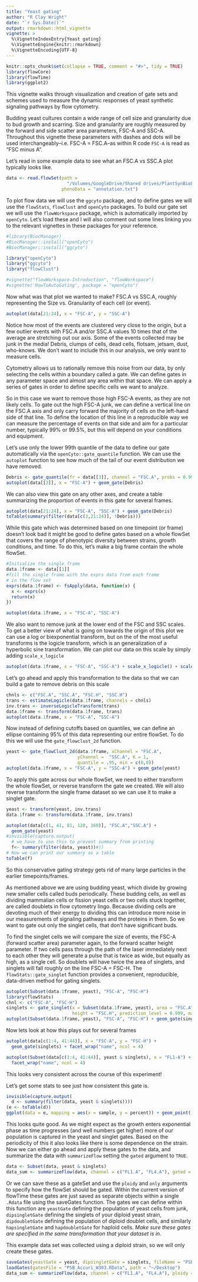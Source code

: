```yaml
---
title: "Yeast gating"
author: "R Clay Wright"
date: "`r Sys.Date()`"
output: rmarkdown::html_vignette
vignette: >
  %\VignetteIndexEntry{Yeast gating}
  %\VignetteEngine{knitr::rmarkdown}
  %\VignetteEncoding{UTF-8}
---
```

```r
knitr::opts_chunk$set(collapse = TRUE, comment = "#>", tidy = TRUE)
library(flowCore)
library(flowTime)
library(ggplot2)
```

This vignette walks through visualization and creation of gate sets and schemes used to measure the dynamic responses of yeast synthetic signaling pathways by flow cytometry. 

Budding yeast cultures contain a wide range of cell size and granularity due to bud growth and scarring. Size and granularity are roughly measured by the forward and side scatter area parameters, FSC-A and SSC-A. Throughout this vignette these parameters with dashes and dots will be used interchangeably--i.e. FSC-A = FSC.A--as within R code `FSC-A` is read as "FSC minus A".

Let's read in some example data to see what an FSC.A vs SSC.A plot typically looks like.

```r
data <- read.flowSet(path = 
                       "/Volumes/GoogleDrive/Shared drives/PlantSynBioLab/Data/Mahbub/FlowSets/20200614_AFB_epistasis", 
                     phenoData = "annotation.txt")
```

To plot flow data we will use the `ggcyto` package, and to define gates we will use the `flowStats`, `flowClust` and `openCyto` packages. To build our gate set we will use the `flowWorkspace` package, which is automatically imported by `openCyto`. Let's load these and I will also comment out some lines linking you to the relevant vignettes in these packages for your reference. 
```r
#library(BiocManager)
#BiocManager::install("openCyto")
#BiocManager::install("ggcyto")

library("openCyto")
library("ggcyto")
library("flowClust")

#vignette("flowWorkspace-Introduction", "flowWorkspace")
#vignette('HowToAutoGating', package = "openCyto")

```

Now what was that plot we wanted to make? FSC.A vs SSC.A, roughly representing the Size vs. Granularity of each cell (or event).
```r
autoplot(data[21:24], x = "FSC-A", y = "SSC-A") 
```
Notice how most of the events are clustered very close to the origin, but a few outlier events with FSC.A and/or SSC.A values 10 times that of the average are stretching out our axis. Some of the events collected may be junk in the media! Debris, clumps of cells, dead cells, flotsam, jetsam, dust, who-knows. We don't want to include this in our analysis, we only want to measure cells.

Cytometry allows us to rationally remove this noise from our data, by only selecting the cells within a boundary called a gate. We can define gates in any parameter space and almost any area within that space. We can apply a series of gates in order to define specific cells we want to analyze. 

So in this case we want to remove those high FSC-A events, as they are not likely cells. To gate out the high FSC-A junk, we can define a vertical line on the FSC.A axis and only carry forward the majority of cells on the left-hand side of that line. To define the location of this line in a reproducible way we can measure the percentage of events on that side and aim for a particular number, typically 99% or 99.5%, but this will depend on your conditions and equipment. 

Let's use only the lower 99th quantile of the data to define our gate automatically via the `openCyto::gate_quantile` function. We can use the `autoplot` function to see how much of the tail of our event distribution we have removed.
```r
Debris <- gate_quantile(fr = data[[3]], channel = "FSC.A", probs = 0.99, filterId = "Debris")
autoplot(data[[3]], x = "FSC-A") + geom_gate(Debris)
```

We can also view this gate on any other axes, and create a table summarizing the proportion of events in this gate for several frames. 
```r
autoplot(data[21:24], x = "FSC-A", "SSC-A") + geom_gate(Debris)
toTable(summary(filter(data[c(3,21:24)], !Debris)))
```


While this gate which was determined based on one timepoint (or frame) doesn't look bad it might be good to define gates based on a whole flowSet that covers the range of phenotypic diversity between strains, growth conditions, and time. To do this, let's make a big frame contain the whole flowSet.
```r
#Initialize the single frame
data.1frame <- data[[1]]
#fill the single frame with the exprs data from each frame 
# in the flow set
exprs(data.1frame) <- fsApply(data, function(x) {
  x <- exprs(x)
  return(x)
})

autoplot(data.1frame, x = "FSC-A", "SSC-A")
```
We also want to remove junk at the lower end of the FSC and SSC scales. To get a better view of what is going on towards the origin of this plot we can use a log or biexponential transform, but on the of the most useful transforms is the logicle transform, which is an generalization of a hyperbolic sine transformation. We can plot our data on this scale by simply adding `scale_x_logicle`

```r
autoplot(data.1frame, x = "FSC-A", "SSC-A") + scale_x_logicle() + scale_y_logicle()
```

Let's go ahead and apply this transformation to the data so that we can build a gate to remove debris on this scale
```r
chnls <- c("FSC.A", "SSC.A", "FSC.H", "SSC.H")
trans <- estimateLogicle(data.1frame, channels = chnls)
inv.trans <- inverseLogicleTransform(trans)
data.1frame <- transform(data.1frame, trans)
autoplot(data.1frame, x = "FSC-A", "SSC-A")
```

Now instead of defining cutoffs based on quantiles, we can define an ellipse containing 95% of this data representing our entire flowSet. To do this we will use the `gate_flowclust_2d` function.


```r
yeast <- gate_flowClust_2d(data.1frame, xChannel = "FSC.A", 
                           yChannel =  "SSC.A", K = 1, 
                           quantile = .95, min = c(0,0))
autoplot(data.1frame, x = "FSC-A", y = "SSC-A") + geom_gate(yeast)

```
To apply this gate across our whole flowSet, we need to either transform the whole flowSet, or reverse transform the gate we created. We will also reverse transform the single frame dataset so we can use it to make a singlet gate. 
```r
yeast <- transform(yeast, inv.trans)
data.1frame <- transform(data.1frame, inv.trans)
```

```r
autoplot(data[c(1, 41, 81, 120, 160)], "FSC.A","SSC.A") + 
  geom_gate(yeast)
#invisible(capture.output( 
  # we have to use this to prevent summary from printing
  f<- summary(filter(data, yeast))#))
# Now we can print our summary as a table
toTable(f)
```
So this conservative gating strategy gets rid of many large particles in the earlier timepoints/frames. 


As mentioned above we are using budding yeast, which divide by growing new smaller cells called buds periodically. These budding cells, as well as dividing mammalian cells or fission yeast cells or two cells stuck together, are called doublets in flow cytometry lingo. Because dividing cells are devoting much of their energy to dividing this can introduce more noise in our measurements of signaling pathways and the proteins in them. So we want to gate out only the singlet cells, that don't have significant buds. 

To find the singlet cells we will compare the size of events, the FSC-A (forward scatter area) parameter again, to the forward scatter height parameter. If two cells pass through the path of the laser immediately next to each other they will generate a pulse that is twice as wide, but equally as high, as a single cell. So doublets will have twice the area of singlets, and singlets will fall roughly on the line  FSC-A = FSC-H. The `flowStats::gate_singlet` function provides a convenient, reproducible, data-driven method for gating singlets.  
```r
autoplot(Subset(data.1frame, yeast), "FSC-A", "FSC-H")
library(flowStats)
chnl <- c("FSC-A", "FSC-H")
singlets <- gate_singlet(x = Subset(data.1frame, yeast), area = "FSC.A",
                         height = "FSC.H", prediction_level = 0.999, maxit = 20)
autoplot(Subset(data.1frame, yeast), "FSC-A", "FSC-H") + geom_gate(singlets)
```

Now lets look at how this plays out for several frames

```r
autoplot(data[c(1:4, 41:44)], x = "FSC-A", y = "FSC-H") + 
  geom_gate(singlets) + facet_wrap("name", ncol = 4)

autoplot(Subset(data[c(1:4, 41:44)], yeast & singlets), x = "FL1-A") + 
  facet_wrap("name", ncol = 4) 
```

This looks very consistent across the course of this experiment!

Let's get some stats to see just how consistent this gate is.

```r
invisible(capture.output(
  d <- summary(filter(data, yeast & singlets))))
(e <- toTable(d))
ggplot(data = e, mapping = aes(x = sample, y = percent)) + geom_point()
```

This looks quite good. As we might expect as the growth enters exponential phase as time progresses (and well numbers get higher) more of our population is captured in the yeast and singlet gates. Based on the periodicity of this it also looks like there is some dependence on the strain. Now we can either go ahead and apply these gates to the data, and summarize the data with `summarizeFlow` setting the `gated` argument to `TRUE`.

```r
data <- Subset(data, yeast & singlets)
data_sum <- summarizeFlow(data, channel = c("FL1.A", "FL4.A"), gated = TRUE)
```

Or we can save these as a gateSet and use the `ploidy` and `only` arguments to specify how the flowSet should be gated. Within the current version of flowTime these gates are just saved as separate objects within a single `.Rdata` file using the saveGates function. The gates we can define within this function are `yeastGate` defining the population of yeast cells from junk, `dipsingletGate` defining the singlets of your diploid yeast strain, `dipdoubletGate` defining the population of diploid doublet cells, and similarly `hapsingletGate` and `hapdoubletGate` for haploid cells. *Make sure these gates are specified in the same transformation that your dataset is in.*

This example data set was collected using a diploid strain, so we will only create these gates.
```r
saveGates(yeastGate = yeast, dipsingletGate = singlets, fileName = "PSB_Accuri_W303.RData", path = "~/Desktop")
loadGates(gatesFile = "PSB_Accuri_W303.RData", path = "~/Desktop")
data_sum <- summarizeFlow(data, channel = c("FL1.A", "FL4.A"), ploidy = "diploid", only = "singlets")
```




